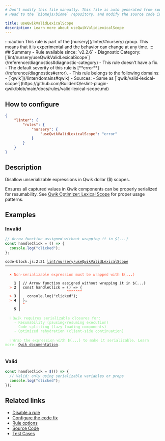 ```yaml
---
# Don't modify this file manually. This file is auto generated from source, and you will lose your changes next time the website is built.
# Head to the `biomejs/biome` repository, and modify the source code in there.

title: useQwikValidLexicalScope
description: Learn more about useQwikValidLexicalScope
---
```


<Tabs>
<TabItem label="JSX and TSX" icon="seti:javascript">
:::caution
This rule is part of the [nursery](/linter/#nursery) group. This means that it is experimental and the behavior can change at any time.
:::
## Summary
- Rule available since: `v2.2.6`
- Diagnostic Category: [`lint/nursery/useQwikValidLexicalScope`](/reference/diagnostics#diagnostic-category)
- This rule doesn't have a fix.
- The default severity of this rule is [**error**](/reference/diagnostics#error).
- This rule belongs to the following domains:
  - [`qwik`](/linter/domains#qwik)
- Sources: 
  - Same as [`qwik/valid-lexical-scope`](https://github.com/BuilderIO/eslint-plugin-qwik/blob/main/docs/rules/valid-lexical-scope.md)

## How to configure
```json title="biome.json"
{
	"linter": {
		"rules": {
			"nursery": {
				"useQwikValidLexicalScope": "error"
			}
		}
	}
}

```
## Description
Disallow unserializable expressions in Qwik dollar ($) scopes.

Ensures all captured values in Qwik components can be properly serialized for resumability.
See [Qwik Optimizer: Lexical Scope](https://qwik.dev/docs/advanced/optimizer/#lexical-scope) for proper usage patterns.

## Examples

### Invalid

```js
// Arrow function assigned without wrapping it in $(...)
const handleClick = () => {
  console.log("clicked");
};
```

<pre class="language-text"><code class="language-text">code-block.js:2:21 <a href="https://biomejs.dev/linter/rules/use-qwik-valid-lexical-scope">lint/nursery/useQwikValidLexicalScope</a> ━━━━━━━━━━━━━━━━━━━━━━━━━━━━━━━━━━━━━━━━━━━<br /><br />  <strong><span style="color: Tomato;">✖</span></strong> <span style="color: Tomato;">Non-serializable expression must be wrapped with </span><span style="color: Tomato;"><strong>$(...)</strong></span><br />  <br />    <strong>1 │ </strong>// Arrow function assigned without wrapping it in $(...)<br />  <strong><span style="color: Tomato;">&gt;</span></strong> <strong>2 │ </strong>const handleClick = () =&gt; &#123;<br />   <strong>   │ </strong>                    <strong><span style="color: Tomato;">^</span></strong><strong><span style="color: Tomato;">^</span></strong><strong><span style="color: Tomato;">^</span></strong><strong><span style="color: Tomato;">^</span></strong><strong><span style="color: Tomato;">^</span></strong><strong><span style="color: Tomato;">^</span></strong><strong><span style="color: Tomato;">^</span></strong><br />  <strong><span style="color: Tomato;">&gt;</span></strong> <strong>3 │ </strong>  console.log(&quot;clicked&quot;);<br />  <strong><span style="color: Tomato;">&gt;</span></strong> <strong>4 │ </strong>&#125;;<br />   <strong>   │ </strong><strong><span style="color: Tomato;">^</span></strong><br />    <strong>5 │ </strong><br />  <br />  <strong><span style="color: lightgreen;">ℹ</span></strong> <span style="color: lightgreen;">Qwik requires serializable closures for:<br /></span>    <span style="color: lightgreen;">- Resumability (pausing/resuming execution)<br /></span>    <span style="color: lightgreen;">- Code splitting (lazy loading components)<br /></span>    <span style="color: lightgreen;">- Optimized rehydration (client-side continuation)</span><br />  <br />  <strong><span style="color: lightgreen;">ℹ</span></strong> <span style="color: lightgreen;">Wrap the expression with </span><span style="color: lightgreen;"><strong>$(...)</strong></span><span style="color: lightgreen;"> to make it serializable. Learn more: </span><span style="color: lightgreen;"><a href="https://qwik.dev/docs/components/state/#use-methods">Qwik documentation</a></span><span style="color: lightgreen;">.</span><br />  <br /></code></pre>

### Valid

```js
const handleClick = $(() => {
  // Valid: only using serializable variables or props
  console.log("clicked");
});
```

## Related links

- [Disable a rule](/linter/#disable-a-rule)
- [Configure the code fix](/linter#configure-the-code-fix)
- [Rule options](/linter/#rule-options)
- [Source Code](https://github.com/biomejs/biome/blob/main/crates/biome_js_analyze/src/lint/nursery/use_qwik_valid_lexical_scope.rs)
- [Test Cases](https://github.com/biomejs/biome/blob/main/crates/biome_js_analyze/tests/specs/nursery/useQwikValidLexicalScope)

</TabItem>
</Tabs>

